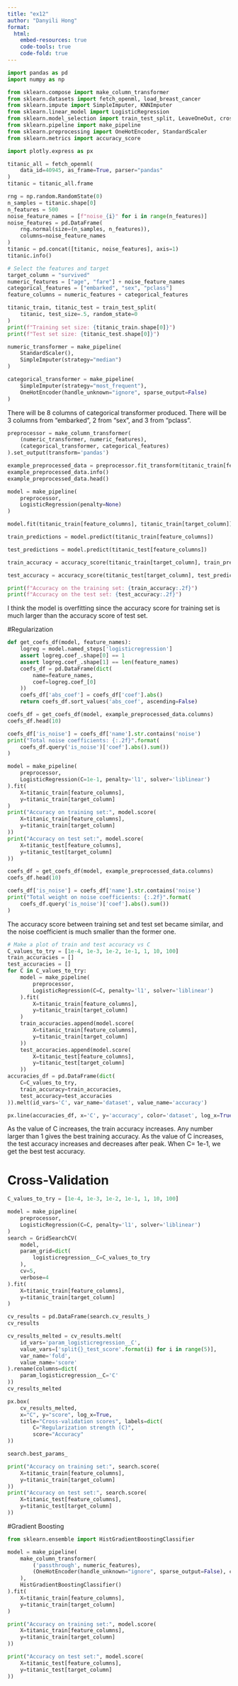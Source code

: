```yaml
---
title: "ex12"
author: "Danyili Hong"
format:
  html:
    embed-resources: true
    code-tools: true
    code-fold: true
---
```


```python
import pandas as pd
import numpy as np

from sklearn.compose import make_column_transformer
from sklearn.datasets import fetch_openml, load_breast_cancer
from sklearn.impute import SimpleImputer, KNNImputer
from sklearn.linear_model import LogisticRegression
from sklearn.model_selection import train_test_split, LeaveOneOut, cross_val_score, GridSearchCV
from sklearn.pipeline import make_pipeline
from sklearn.preprocessing import OneHotEncoder, StandardScaler
from sklearn.metrics import accuracy_score

import plotly.express as px
```

```python
titanic_all = fetch_openml(
    data_id=40945, as_frame=True, parser="pandas"
)
titanic = titanic_all.frame
```

```python
rng = np.random.RandomState(0)
n_samples = titanic.shape[0]
n_features = 500
noise_feature_names = [f"noise_{i}" for i in range(n_features)]
noise_features = pd.DataFrame(
    rng.normal(size=(n_samples, n_features)),
    columns=noise_feature_names
)
titanic = pd.concat([titanic, noise_features], axis=1)
titanic.info()
```

```python
# Select the features and target
target_column = "survived"
numeric_features = ["age", "fare"] + noise_feature_names
categorical_features = ["embarked", "sex", "pclass"]
feature_columns = numeric_features + categorical_features
```

```python
titanic_train, titanic_test = train_test_split(
    titanic, test_size=.5, random_state=0
)
print(f"Training set size: {titanic_train.shape[0]}")
print(f"Test set size: {titanic_test.shape[0]}")
```

```python
numeric_transformer = make_pipeline(
    StandardScaler(),
    SimpleImputer(strategy="median")
)
```

```python
categorical_transformer = make_pipeline(
    SimpleImputer(strategy="most_frequent"),
    OneHotEncoder(handle_unknown="ignore", sparse_output=False)
)
```

There will be 8 columns of categorical transformer produced. There will be 3 columns from "embarked", 2 from "sex", and 3 from "pclass".

```python
preprocessor = make_column_transformer(
    (numeric_transformer, numeric_features),
    (categorical_transformer, categorical_features)
).set_output(transform='pandas')
```

```python
example_preprocessed_data = preprocessor.fit_transform(titanic_train[feature_columns])
example_preprocessed_data.info()
example_preprocessed_data.head()
```

```python
model = make_pipeline(
    preprocessor,
    LogisticRegression(penalty=None)
)
```

```python
model.fit(titanic_train[feature_columns], titanic_train[target_column])

train_predictions = model.predict(titanic_train[feature_columns])

test_predictions = model.predict(titanic_test[feature_columns])

train_accuracy = accuracy_score(titanic_train[target_column], train_predictions)

test_accuracy = accuracy_score(titanic_test[target_column], test_predictions)

print(f"Accuracy on the training set: {train_accuracy:.2f}")
print(f"Accuracy on the test set: {test_accuracy:.2f}")
```

I think the model is overfitting since the accuracy score for training set is much larger than the accuracy score of test set.

#Regularization
```python
def get_coefs_df(model, feature_names):
    logreg = model.named_steps['logisticregression']
    assert logreg.coef_.shape[0] == 1
    assert logreg.coef_.shape[1] == len(feature_names)
    coefs_df = pd.DataFrame(dict(
        name=feature_names,
        coef=logreg.coef_[0]
    ))
    coefs_df['abs_coef'] = coefs_df['coef'].abs()
    return coefs_df.sort_values('abs_coef', ascending=False)

coefs_df = get_coefs_df(model, example_preprocessed_data.columns)
coefs_df.head(10)
```

```python
coefs_df['is_noise'] = coefs_df['name'].str.contains('noise')
print("Total noise coefficients: {:.2f}".format(
    coefs_df.query('is_noise')['coef'].abs().sum())
)
```

```python
model = make_pipeline(
    preprocessor,
    LogisticRegression(C=1e-1, penalty='l1', solver='liblinear')
).fit(
    X=titanic_train[feature_columns],
    y=titanic_train[target_column]
)
print("Accuracy on training set:", model.score(
    X=titanic_train[feature_columns],
    y=titanic_train[target_column]
))
print("Accuracy on test set:", model.score(
    X=titanic_test[feature_columns],
    y=titanic_test[target_column]
))
```

```python
coefs_df = get_coefs_df(model, example_preprocessed_data.columns)
coefs_df.head(10)
```

```python
coefs_df['is_noise'] = coefs_df['name'].str.contains('noise')
print("Total weight on noise coefficients: {:.2f}".format(
    coefs_df.query('is_noise')['coef'].abs().sum())
)
```

The accuracy score between training set and test set became similar, and the noise coefficient is much smaller than the former one.

```python
# Make a plot of train and test accuracy vs C
C_values_to_try = [1e-4, 1e-3, 1e-2, 1e-1, 1, 10, 100]
train_accuracies = []
test_accuracies = []
for C in C_values_to_try:
    model = make_pipeline(
        preprocessor,
        LogisticRegression(C=C, penalty='l1', solver='liblinear')
    ).fit(
        X=titanic_train[feature_columns],
        y=titanic_train[target_column]
    )
    train_accuracies.append(model.score(
        X=titanic_train[feature_columns],
        y=titanic_train[target_column]
    ))
    test_accuracies.append(model.score(
        X=titanic_test[feature_columns],
        y=titanic_test[target_column]
    ))
accuracies_df = pd.DataFrame(dict(
    C=C_values_to_try,
    train_accuracy=train_accuracies,
    test_accuracy=test_accuracies
)).melt(id_vars='C', var_name='dataset', value_name='accuracy')
```

```python
px.line(accuracies_df, x='C', y='accuracy', color='dataset', log_x=True)
```

As the value of C increases, the train accuracy increases. Any number larger than 1 gives the best training accuracy. As the value of C increases, the test accuracy increases and decreases after peak. When C= 1e-1, we get the best test accuracy.

# Cross-Validation
```python
C_values_to_try = [1e-4, 1e-3, 1e-2, 1e-1, 1, 10, 100]

model = make_pipeline(
    preprocessor,
    LogisticRegression(C=C, penalty='l1', solver='liblinear')
)
search = GridSearchCV(
    model,
    param_grid=dict(
        logisticregression__C=C_values_to_try
    ),
    cv=5,
    verbose=4
).fit(
    X=titanic_train[feature_columns],
    y=titanic_train[target_column]
)
```

```python
cv_results = pd.DataFrame(search.cv_results_)
cv_results
```

```python
cv_results_melted = cv_results.melt(
    id_vars='param_logisticregression__C',
    value_vars=['split{}_test_score'.format(i) for i in range(5)],
    var_name='fold',
    value_name='score'
).rename(columns=dict(
    param_logisticregression__C='C'
))
cv_results_melted
```

```python
px.box(
    cv_results_melted,
    x="C", y="score", log_x=True,
    title="Cross-validation scores", labels=dict(
        C="Regularization strength (C)",
        score="Accuracy"
))
```

```python
search.best_params_
```

```python
print("Accuracy on training set:", search.score(
    X=titanic_train[feature_columns],
    y=titanic_train[target_column]
))
print("Accuracy on test set:", search.score(
    X=titanic_test[feature_columns],
    y=titanic_test[target_column]
))
```

#Gradient Boosting
```python
from sklearn.ensemble import HistGradientBoostingClassifier
```

```python
model = make_pipeline(
    make_column_transformer(
        ('passthrough', numeric_features),
        (OneHotEncoder(handle_unknown="ignore", sparse_output=False), categorical_features)
    ),
    HistGradientBoostingClassifier()
).fit(
    X=titanic_train[feature_columns],
    y=titanic_train[target_column]
)
```

```python
print("Accuracy on training set:", model.score(
    X=titanic_train[feature_columns],
    y=titanic_train[target_column]
))
```

```python
print("Accuracy on test set:", model.score(
    X=titanic_test[feature_columns],
    y=titanic_test[target_column]
))
```




